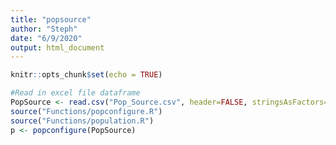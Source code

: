 ```yaml
---
title: "popsource"
author: "Steph"
date: "6/9/2020"
output: html_document
---
```


```r
knitr::opts_chunk$set(echo = TRUE)
```

```r
#Read in excel file dataframe 
PopSource <- read.csv("Pop_Source.csv", header=FALSE, stringsAsFactors=FALSE)
source("Functions/popconfigure.R")
source("Functions/population.R")
p <- popconfigure(PopSource)

```

